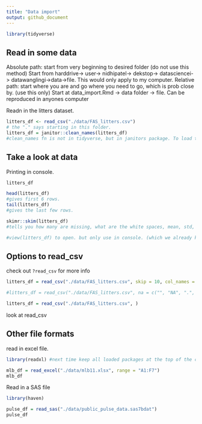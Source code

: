 ```yaml
---
title: "Data import"
output: github_document
---
```


```r
library(tidyverse)
```

## Read in some data

Absolute path: start from very beginning to desired folder (do not use this method) Start from harddrive-> user-> nidhipatel-> dekstop-> datasciencei-> datawanglingi->data->file. This would only apply to my computer. 
Relative path: start where you are and go where you need to go, which is prob close by. (use this only) Start at data_import.Rmd -> data folder -> file. Can be reproduced in anyones computer

Readn in the litters dataset.

```r
litters_df <- read_csv("./data/FAS_litters.csv")
# the "." says starting in this folder.
litters_df = janitor::clean_names(litters_df)
#clean_names fn is not in tidyverse, but in janitors package. To load this fn without loading the entire package we use "::" to pull it from the package. 
```


## Take a look at data
Printing in console.
```r
litters_df
```

```r
head(litters_df)
#gives first 6 rows. 
tail(litters_df)
#gives the last few rows.

skimr::skim(litters_df)
#tells you how many are missing, what are the white spaces, mean, std, min, max, histograms. 

#view(litters_df) to open. but only use in console. (which we already knew)

```

## Options to read_csv

check out `?read_csv` for more info
```r
litters_df = read_csv("./data/FAS_litters.csv", skip = 10, col_names = FALSE) #col_names= FALSE makes up col names

#litters_df = read_csv("./data/FAS_litters.csv", na = c("", "NA", ".", 999)) #replaces all those with NA

litters_df = read_csv("./data/FAS_litters.csv", )

```

look at read_csv


## Other file formats
read in excel file.

```r
library(readxl) #next time keep all loaded packages at the top of the code.

mlb_df = read_excel("./data/mlb11.xlsx", range = "A1:F7")
mlb_df
```

Read in a SAS file

```r
library(haven)

pulse_df = read_sas("./data/public_pulse_data.sas7bdat")
pulse_df
```

